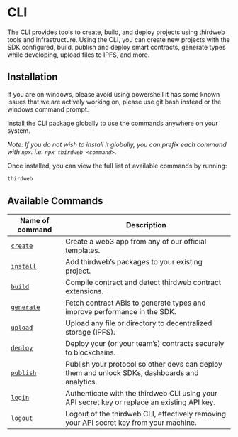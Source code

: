 
# CLI

The CLI provides tools to create, build, and deploy projects using thirdweb tools and infrastructure. Using the CLI, you can
create new projects with the SDK configured, build, publish and deploy smart contracts, generate types while developing, upload files to IPFS, and more.

<OpenSourceCard
	title="CLI"
	href="https://github.com/thirdweb-dev/js/tree/main/legacy_packages/cli"
/>

## Installation

<Callout variant="warning" title="Usage on Windows">
	If you are on windows, please avoid using powershell it has some known issues
	that we are actively working on, please use git bash instead or the windows
	command prompt.
</Callout>

Install the CLI package globally to use the commands anywhere on your system.

_Note: If you do not wish to install it globally, you can prefix each command with `npx`. i.e. `npx thirdweb <command>`_.

<InstallTabs
	npm="npm i -g thirdweb"
	yarn="yarn global add thirdweb"
	pnpm="pnpm install -g thirdweb"
/>

Once installed, you can view the full list of available commands by running:

```bash
thirdweb
```

## Available Commands

| Name of command                          | Description                                                                                    |
| ---------------------------------------- | ---------------------------------------------------------------------------------------------- |
| [`create`](/cli/create)                  | Create a web3 app from any of our official templates.                                          |
| [`install`](/cli/install)                | Add thirdweb&rsquo;s packages to your existing project.                                        |
| [`build`](/cli/build)                    | Compile contract and detect thirdweb contract extensions.                                      |
| [`generate`](/cli/generate)              | Fetch contract ABIs to generate types and improve performance in the SDK.                      |
| [`upload`](/cli/upload)                  | Upload any file or directory to decentralized storage (IPFS).                                  |
| [`deploy`](/contracts/deploy/overview)   | Deploy your (or your team&rsquo;s) contracts securely to blockchains.                          |
| [`publish`](/contracts/publish/overview) | Publish your protocol so other devs can deploy them and unlock SDKs, dashboards and analytics. |
| [`login`](/cli/login)                    | Authenticate with the thirdweb CLI using your API secret key or replace an existing API key.   |
| [`logout`](/cli/logout)                  | Logout of the thirdweb CLI, effectively removing your API secret key from your machine.        |
